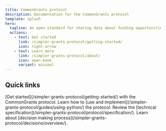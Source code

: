 ```yaml
---
title: CommonGrants protocol
description: Documentation for the CommonGrants protocol
template: splash
hero:
  tagline: An open standard for sharing data about funding opportunities, applications, and awards across the grant ecosystem
  actions:
    - text: Get started
      link: /simpler-grants-protocol/getting-started/
      icon: right-arrow
    - text: Learn more
      link: /simpler-grants-protocol/about/
      icon: open-book
      variant: minimal
---
```



## Quick links

<CardGrid stagger>
  <Card title="Get started" icon="rocket">
    [Get started](/simpler-grants-protocol/getting-started/) with the
    CommonGrants protocol.
  </Card>
  <Card title="Read the guides" icon="open-book">
    Learn how to [use and
    implement](/simpler-grants-protocol/guides/using-python/) the protocol.
  </Card>
  <Card title="Explore the spec" icon="document">
    Review the [technical
    specification](/simpler-grants-protocol/protocol/specification/).
  </Card>
  <Card title="Follow our process" icon="setting">
    Learn about [decision making
    process](/simpler-grants-protocol/decisions/overview/).
  </Card>
</CardGrid>
